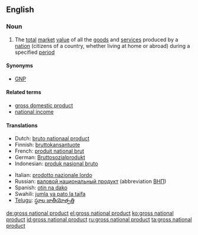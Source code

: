 {{wikipedia}}
==English==
{{wikipedia}}

===Noun===
{{en-noun|sg=[[gross]] [[national]] [[product]]|-|s}}

# {{economics}} The [[total]] [[market]] [[value]] of all the [[goods]] and [[service]]s produced by a [[nation]] (citizens of a country, whether living at home or abroad) during a specified [[period]]

====Synonyms====
*[[GNP]]

====Related terms====
* [[gross domestic product]]
* [[national income]]

====Translations====
{{trans-top|economics}}
* Dutch: [[bruto nationaal product]]
* Finnish: [[bruttokansantuote]]
* French: [[produit national brut]]
* German: [[Bruttosozialprodukt]] {{n}}
* Indonesian: [[produk nasional bruto]]
{{trans-mid}}
* Italian: [[prodotto nazionale lordo]]
* Russian: [[валовой национальный продукт]] (abbreviation [[ВНП]])
* Spanish: [[otin na dako]]
* Swahili: [[jumla ya pato la taifa]]
* [[Telugu]]: [[స్థూల జాతీయోత్పత్తి]]
{{trans-bottom}}

[[de:gross national product]]
[[el:gross national product]]
[[ko:gross national product]]
[[id:gross national product]]
[[ru:gross national product]]
[[ta:gross national product]]